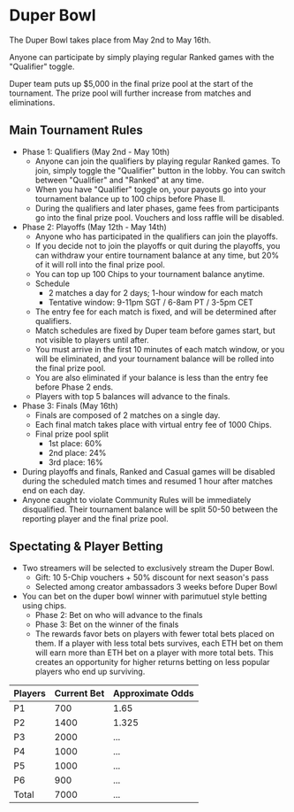 # Duper Bowl

The Duper Bowl takes place from May 2nd to May 16th.

Anyone can participate by simply playing regular Ranked games with the "Qualifier" toggle.

Duper team puts up $5,000 in the final prize pool at the start of the tournament. The prize pool will further increase from matches and eliminations.

## Main Tournament Rules

- Phase 1: Qualifiers (May 2nd - May 10th)
  - Anyone can join the qualifiers by playing regular Ranked games. To join, simply toggle the "Qualifier" button in the lobby. You can switch between "Qualifier" and "Ranked" at any time.
  - When you have "Qualifier" toggle on, your payouts go into your tournament balance up to 100 chips before Phase II.
  - During the qualifiers and later phases, game fees from participants go into the final prize pool. Vouchers and loss raffle will be disabled.
- Phase 2: Playoffs (May 12th - May 14th)
  - Anyone who has participated in the qualifiers can join the playoffs.
  - If you decide not to join the playoffs or quit during the playoffs, you can withdraw your entire tournament balance at any time, but 20% of it will roll into the final prize pool.
  - You can top up 100 Chips to your tournament balance anytime.
  - Schedule 
    - 2 matches a day for 2 days; 1-hour window for each match
    - Tentative window: 9-11pm SGT / 6-8am PT / 3-5pm CET
  - The entry fee for each match is fixed, and will be determined after qualifiers.
  - Match schedules are fixed by Duper team before games start, but not visible to players until after.
  - You must arrive in the first 10 minutes of each match window, or you will be eliminated, and your tournament balance will be rolled into the final prize pool.
  - You are also eliminated if your balance is less than the entry fee before Phase 2 ends.
  - Players with top 5 balances will advance to the finals.
- Phase 3: Finals (May 16th)
  - Finals are composed of 2 matches on a single day.
  - Each final match takes place with virtual entry fee of 1000 Chips.
  - Final prize pool split
    - 1st place: 60%
    - 2nd place: 24%
    - 3rd place: 16%
- During playoffs and finals, Ranked and Casual games will be disabled during the scheduled match times and resumed 1 hour after matches end on each day.
- Anyone caught to violate Community Rules will be immediately disqualified. Their tournament balance will be split 50-50 between the reporting player and the final prize pool.

## Spectating & Player Betting

- Two streamers will be selected to exclusively stream the Duper Bowl.
  - Gift: 10 5-Chip vouchers + 50% discount for next season's pass
  - Selected among creator ambassadors 3 weeks before Duper Bowl
- You can bet on the duper bowl winner with parimutuel style betting using chips.
  - Phase 2: Bet on who will advance to the finals
  - Phase 3: Bet on the winner of the finals
  - The rewards favor bets on players with fewer total bets placed on them. If a player with less total bets survives, each ETH bet on them will earn more than ETH bet on a player with more total bets. This creates an opportunity for higher returns betting on less popular players who end up surviving.

| Players   | Current Bet  | Approximate Odds |
| :---------| :------------- | :------------- |
| P1        | 700            |  1.65          | 
| P2        | 1400           |  1.325         |
| P3        | 2000           |  ...           |
| P4        | 1000           |  ...           |
| P5        | 1000           |  ...           |
| P6        | 900            |  ...           |
| Total     | 7000           |  ...           |